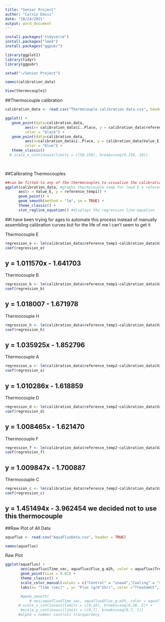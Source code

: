 ---
title: "Senior Project"
author: "Calvin Davis"
date: "10/24/2021"
output: word_document
---
```{r}
install.packages("tidyverse")
install.packages("lme4")
install.packages("ggpubr")

```

```{r}
library(ggplot2)
library(tidyr)
library(ggpubr)

setwd("~/Senior Project")
```

```{r}
names(calibration_data)
```
```{r}
View(thermocouple1)
```


##Thermocouple calibration

```{r}
calibration_data <- read.csv("Thermocouple calibration data.csv", header = TRUE)
```


```{r}
ggplot() +
   geom_point(data=calibration_data, 
         aes(x= calibration_data$ï..Place, y = calibration_data$reference_temp1), 
         color = "black") +
   geom_point(data=calibration_data, 
         aes(x=calibration_data$ï..Place, y = calibration_data$Value_E), 
         color = "blue") +
   theme_classic() 
  # scale_x_continuous(limits = c(50,150), breaks=seq(0,150, 10)) 
   
   
```

##Calibrating Thermocouples

```{r}
##can be fitted to any of the thermocouples to visualize the calibration curve
ggplot(calibration_data, #graphs thermocouple temp for lead E x reference thermometer temp
      aes(x = Value_E, y = reference_temp1)) +
      geom_point() +
      geom_smooth(method = "lm", se = TRUE) +
      theme_classic() +
      stat_regline_equation() #displays the regression line equation

```


##I have been trying for ages to automate this process instead of manually assembling calibration curves but for the life of me I can't seem to get it

Thermocouple E
```{r}
regression_e <- lm(calibration_data$reference_temp1~calibration_data$Value_E)
coef(regression_e)
```
## y =  1.011570x - 1.641703


Thermocouple B
```{r}
regression_b <- lm(calibration_data$reference_temp1~calibration_data$Value_B)
coef(regression_b)
```
## y = 1.018007 - 1.671978

Thermocouple H
```{r}
regression_h <- lm(calibration_data$reference_temp1~calibration_data$Value_H)
coef(regression_h)
```
## y =  1.035925x - 1.852796

Thermocouple A
```{r}
regression_a <- lm(calibration_data$reference_temp2~calibration_data$Value_A)
coef(regression_a)
```
## y = 1.010286x - 1.618859

Thermocouple D
```{r}
regression_d <- lm(calibration_data$reference_temp2~calibration_data$Value_D)
coef(regression_d)
```
## y = 1.008465x - 1.621470

Thermocouple F
```{r}
regression_f <- lm(calibration_data$reference_temp2~calibration_data$Value_F)
coef(regression_f)
```
## y = 1.009847x - 1.700887

Thermocouple C
```{r}
regression_c <- lm(calibration_data$reference_temp2~calibration_data$Value_E)
coef(regression_c)
```
## y = 1.451494x - 3.962454     we decided not to use this thermocouple









##Raw Plot of All Data
```{r}
aquaflux <- read.csv("AquaFluxData.csv", header = TRUE)

```

```{r}
names(aquaflux)
```



Raw Plot
```{r}
ggplot(aquaflux) +
       aes(aquaflux$Time_sec, aquaflux$Flux_g.m2h, color = aquaflux$Treatment) +
       geom_point(size = 0.01) +
       theme_classic() +
       scale_color_manual(values = c("Control" = "snow4","Cooling" = "steelblue3",  "Heating"="orange")) +
       labs(x= "Time (sec)" , y= "Flux (g/m^2hr)", color ="Treatment", se = FALSE) 

       #geom_smooth( 
           # aes(aquaflux$Time_sec, aquaflux$Flux_g.m2h, color = aquaflux$Treatment, method = "lm")) 
      # scale_x_continuous(limits = c(0,16), breaks=seq(0,20, 2)) +
       #scale_y_continuous(limits = c(0,7), breaks=seq(0,7, 1))
      #alpha = number controls transparency
```

